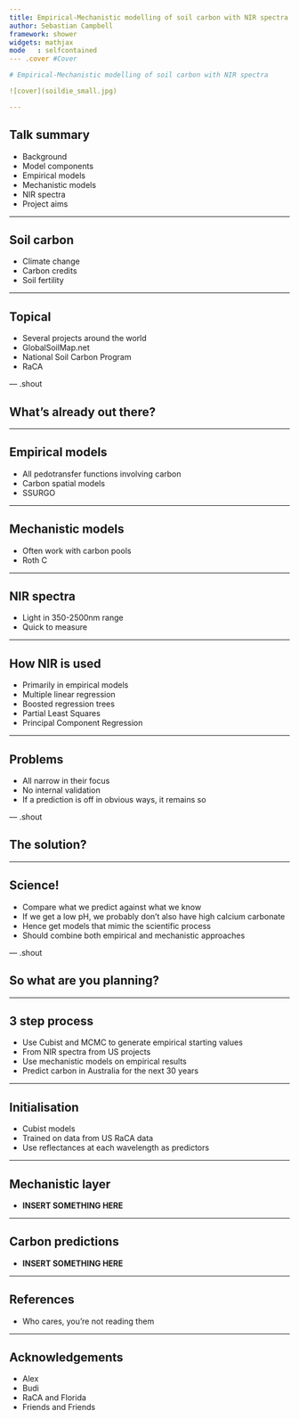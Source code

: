 ```yaml
---
title: Empirical-Mechanistic modelling of soil carbon with NIR spectra
author: Sebastian Campbell
framework: shower
widgets: mathjax
mode   : selfcontained
--- .cover #Cover

# Empirical-Mechanistic modelling of soil carbon with NIR spectra

![cover](soildie_small.jpg)

---
```


## Talk summary

- Background
- Model components
 - Empirical models
 - Mechanistic models
 - NIR spectra
- Project aims

---

## Soil carbon

- Climate change
- Carbon credits
- Soil fertility

---

## Topical

- Several projects around the world
 - GlobalSoilMap.net
 - National Soil Carbon Program
 - RaCA

--- .shout

## What's already out there?

---

## Empirical models

- All pedotransfer functions involving carbon
- Carbon spatial models
 - SSURGO

---

## Mechanistic models

- Often work with carbon pools
 - Roth C

---

## NIR spectra

- Light in 350-2500nm range
- Quick to measure

---

## How NIR is used

- Primarily in empirical models
 - Multiple linear regression
 - Boosted regression trees
 - Partial Least Squares
 - Principal Component Regression

---

## Problems

- All narrow in their focus
- No internal validation
 - If a prediction is off in obvious ways, it remains so

--- .shout

## The solution?

---

## Science!

- Compare what we predict against what we know
 - If we get a low pH, we probably don't also have high calcium carbonate
- Hence get models that mimic the scientific process
- Should combine both empirical and mechanistic approaches

--- .shout

## So what are you planning?

---

## 3 step process

- Use Cubist and MCMC to generate empirical starting values
 - From NIR spectra from US projects
- Use mechanistic models on empirical results
- Predict carbon in Australia for the next 30 years

--- 

## Initialisation

- Cubist models
 - Trained on data from US RaCA data
 - Use reflectances at each wavelength as predictors


---

## Mechanistic layer

- **INSERT SOMETHING HERE**

---

## Carbon predictions

- **INSERT SOMETHING HERE**

---

## References

- Who cares, you're not reading them

---

## Acknowledgements

- Alex
- Budi
- RaCA and Florida
- Friends and Friends
